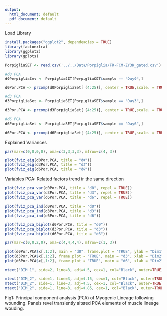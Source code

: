 ```yaml
---
output:
  html_document: default
  pdf_document: default
---
```

Load Library 
```r
install.packages("ggplot2", dependencies = TRUE)
library(factoextra)
library(ggplot2)
library(gplots)
```


```r
PorpigliaSET <- read.csv('../../Data/Porpiglia/FR-FCM-ZY3K_gated.csv')

#d0 PCA
d0PorpigliaSet <- PorpigliaSET[PorpigliaSET$sample == "Day0",]

d0Por.PCA <- prcomp(d0PorpigliaSet[,(4:25)], center = TRUE,scale. = TRUE)

#d3 PCA
d3PorpigliaSet <- PorpigliaSET[PorpigliaSET$sample == "Day3",]

d3Por.PCA <- prcomp(d3PorpigliaSet[,(4:25)], center = TRUE,scale. = TRUE)

#d6 PCA
d6PorpigliaSet <- PorpigliaSET[PorpigliaSET$sample == "Day6",]

d6Por.PCA <- prcomp(d6PorpigliaSet[,(4:25)], center = TRUE,scale. = TRUE)
```


Explained Variances 
```r
par(mar=c(0,0,0,0), oma=c(3,3,3,3), mfrow=c(4, 3))

plot(fviz_eig(d0Por.PCA, title = "d0"))
plot(fviz_eig(d3Por.PCA, title = "d3"))
plot(fviz_eig(d6Por.PCA, title = "d6"))
```

Variables PCA: Related factors trend in the same direction 
```r
plot(fviz_pca_var(d0Por.PCA, title = "d0", repel = TRUE))
plot(fviz_pca_var(d3Por.PCA, title = "d3", repel = TRUE))
plot(fviz_pca_var(d6Por.PCA, title = "d6", repel = TRUE))
```


```r
plot(fviz_pca_ind(d0Por.PCA, title = "d0"))
plot(fviz_pca_ind(d3Por.PCA, title = "d3"))
plot(fviz_pca_ind(d6Por.PCA, title = "d6"))
```


```r
plot(fviz_pca_biplot(d0Por.PCA, title = "d0"))
plot(fviz_pca_biplot(d3Por.PCA, title = "d3"))
plot(fviz_pca_biplot(d6Por.PCA, title = "d6"))


```


```r
par(mar=c(0,0,2,0), oma=c(4,4,4,4), mfrow=c(1, 3))

plot(d0Por.PCA$x[,1:2], main = "d0", frame.plot = "TRUE", ylab = "Dim1", xlab = "Dim2")
plot(d3Por.PCA$x[,1:2], frame.plot = "TRUE", main = "d3", xlab = "Dim2")
plot(d6Por.PCA$x[,1:2], frame.plot = "TRUE", main = "d6", xlab = "Dim2")

mtext("DIM_1", side=2, line=3, adj=0.5, cex=1, col="Black", outer=TRUE)

mtext("DIM_2", side=1, line=3, adj=0.15, cex=1, col="Black", outer=TRUE)
mtext("DIM_2", side=1, line=3, adj=0.5, cex=1, col="Black", outer=TRUE)
mtext("DIM_2", side=1, line=3, adj=0.85, cex=1, col="Black", outer=TRUE)
```

Fig1: Principal component analysis (PCA) of Myogenic Lineage following wounding. Panels revel transiently altered PCA elements of muscle lineage wouding.  


